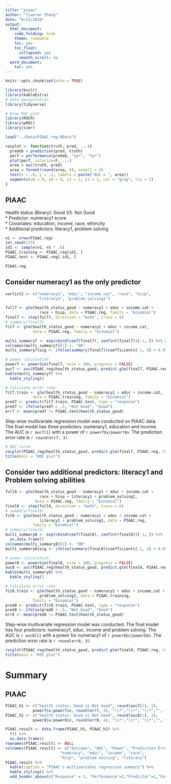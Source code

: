 ```yaml
---
title: "piaac"
author: "Tianran Zhang"
date: "6/23/2020"
output:
  html_document:
    code_folding: hide
    theme: readable
    toc: yes
    toc_float:
      collapsed: yes
      smooth_scroll: no
  word_document:
    toc: yes
---
```


```r
knitr::opts_chunk$set(echo = TRUE)

library(knitr)
library(kableExtra)
# data manipulation
library(tidyverse)

# Draw ROC plot
library(ROCR)
library(pROC)
library(simr)

load("../Data/PIAAC_reg.RData")
```

```r
rocplot <- function(truth, pred, ...){
  predob = prediction(pred, truth)
  perf = performance(predob, "tpr", "fpr")
  plot(perf, colorize=F, ...) 
  area = auc(truth, pred)
  area = format(round(area, 4), nsmall = 4)
  text(x = .8, y = .1, labels = paste("AUC = ", area))
  segments(x0 = 0, y0 = 0, x1 = 1, y1 = 1, col = "gray", lty = 2)
}

```


## PIAAC  
Health status (Binary):  Good VS. Not Good      
* Predictor: numeracy1 score        
* Covariates: education, income, race, ethincity   
* Additional predictors: literacy1, problem solving    

```r
n1 <- nrow(PIAAC.reg)
set.seed(135)
id1 <- sample(n1, n1 * .6)
PIAAC.training <- PIAAC.reg[id1, ]
PIAAC.test <- PIAAC.reg[-id1, ]

PIAAC.reg
```

## Consider numeracy1 as the only predictor    


```r
varlist2 <- c("numeracy1", "educ", "income.cat", "race", "hisp",
              "literacy1", "problem_solving1")

full7 <- glm(health_status_good ~ numeracy1 + educ + income.cat +
               race + hisp, data = PIAAC.reg, family = "binomial")
final7 <- step(full7, direction = "both", trace = 0)
# summary(final7)
fit7 <- glm(health_status_good ~ numeracy1 + educ + income.cat, 
            data = PIAAC.reg, family = "binomial")

multi_summary7 <- exp(cbind(coef(final7), confint(final7))[-1, ]) %>% as.data.frame()
colnames(multi_summary7)[1] <- "OR"
multi_summary7$sig <- ifelse(summary(final7)$coefficients[-1, 4] < 0.05, "*", "")

# power calculation
power7 <- powerSim(final7, nsim = 100, progress = FALSE)
auc7 <- auc(PIAAC.reg$health_status_good, predict.glm(final7, PIAAC.reg, type = "response", na.action = na.omit))
kable(multi_summary7) %>%
  kable_styling()

# Calculate error rate
fit7.train <- glm(health_status_good ~ numeracy1 + educ + income.cat, 
            data = PIAAC.training, family = "binomial")
pred7 <- predict(fit7.train, PIAAC.test, type = "response")
pred7 <- ifelse(pred7 > .5, "Not Good", "Good")
err7 <- mean(pred7 != PIAAC.test$health_status_good)
```

Step-wise multivariate regression model was conducted on PIAAC data. The final model has three predictors :numeracy1, education and income. The AUC is `r auc7[1]` with a power of `r power7$x/power7$n`. The prediction error rate is `r round(err7, 3)`.    

```r
# ROC curve
rocplot(PIAAC.reg$health_status_good, predict.glm(final7, PIAAC.reg, type = "response", na.action = na.omit), title = "ROC plot")
title(main = "ROC plot")
```


## Consider two additional predictors: literacy1 and Problem solving abilities     
```r
full8 <- glm(health_status_good ~ numeracy1 + educ + income.cat +
               race + hisp + literacy1 + problem_solving1, 
             data = PIAAC.reg, family = "binomial")
final8 <- step(full8, direction = "both", trace = 0)
# summary(final8)
fit8 <- glm(health_status_good ~ numeracy1 + educ + income.cat +
               literacy1 + problem_solving1, data = PIAAC.reg, 
            family = "binomial")
# summary(final8)
multi_summary8 <- exp(cbind(coef(final8), confint(final8))[-1, ]) %>%
  as.data.frame()
colnames(multi_summary8)[1] <- "OR"
multi_summary8$sig <- ifelse(summary(final8)$coefficients[-1, 4] < 0.05, "*", "")

# power calculation
power8 <- powerSim(final8, nsim = 100, progress = FALSE)
auc8 <- auc(PIAAC.reg$health_status_good, predict.glm(final8, PIAAC.reg, type = "response", na.action = na.omit))
kable(multi_summary8) %>%
  kable_styling()

# Calculate error rate
fit8.train <- glm(health_status_good ~ numeracy1 + educ + income.cat +
               problem_solving1, data = PIAAC.training, 
            family = "binomial")
pred8 <- predict(fit8.train, PIAAC.test, type = "response")
pred8 <- ifelse(pred8 > .5, "Not Good", "Good")
err8 <- mean(pred8 != PIAAC.test$health_status_good)
```

Step-wise multivariate regression model was conducted. The final model has four predictors: numeracy1, educ, income and problem solving. The AUC is `r auc8[1]` with a power for numeracy1 of `r power8$x/power8$n`. The prediction error rate is `r round(err8, 3)`. 

```r
rocplot(PIAAC.reg$health_status_good, predict.glm(final8, PIAAC.reg, type = "response", na.action = na.omit), title = "ROC plot")
title(main = "ROC plot")
```



# Summary 

## PIAAC
```r
PIAAC_h1 <- c("health status: Good vs Not Good", round(auc7[1], 3), 
            power7$x/power7$n, round(err7, 4), "\\*","\\*", "\\*","", "","/", "/")
PIAAC_h2 <- c("health status: Good vs Not Good", round(auc8[1], 3), 
            power8$x/power8$n, round(err8, 4), "\\*","\\*", "\\*","", "","\\*", "\\*")

PIAAC.result <- data.frame(PIAAC_h1, PIAAC_h2) %>% 
  t() %>% 
  as.data.frame()
rownames(PIAAC.result) <- NULL
colnames(PIAAC.result) <- c("Outcome", "AUC", "Power", "Prediction Error Rate",
                        "numeracy", "educ", "income", "race",
                        "hisp", "problem solving", "literacy")
PIAAC.result %>%
  kable(caption = "PIAAC's multivariates regression summary") %>%
  kable_styling() %>%
  add_header_above(c("Response" = 1, "Performance"=3,"Predictor"=1,"Covariates"=4, "Additional Predictor" = 2))
```


